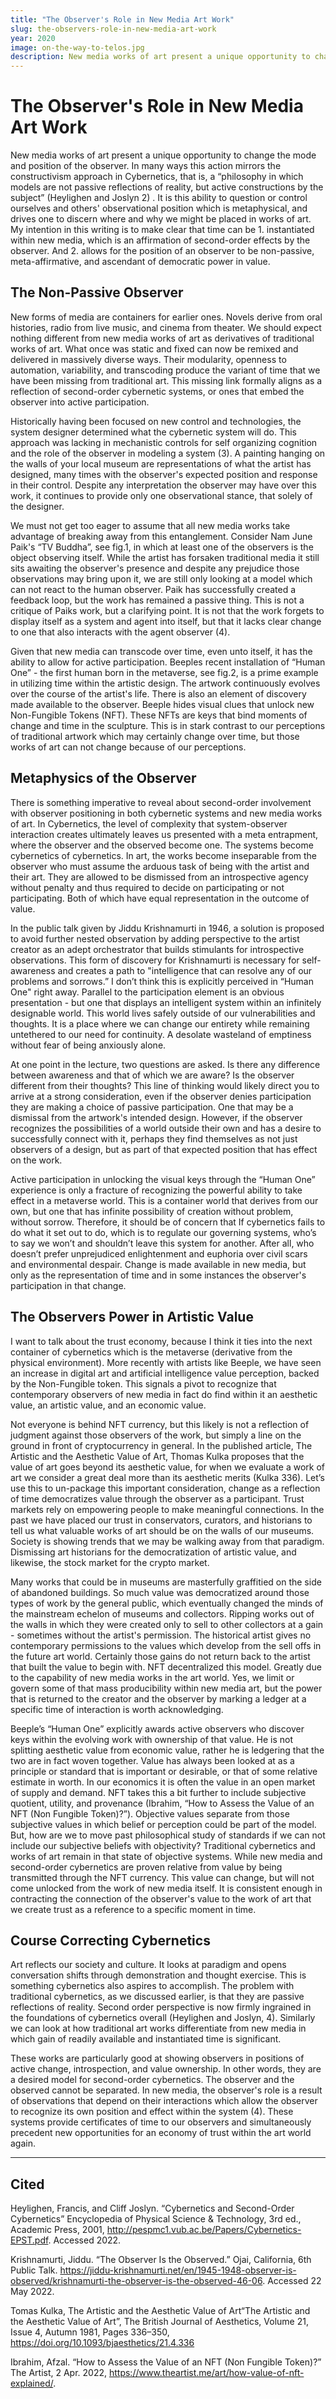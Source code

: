 ```yaml
---
title: "The Observer's Role in New Media Art Work"
slug: the-observers-role-in-new-media-art-work
year: 2020
image: on-the-way-to-telos.jpg
description: New media works of art present a unique opportunity to change the mode and position of the observer.
---
```



# The Observer's Role in New Media Art Work

New media works of art present a unique opportunity to change the mode and position of the observer. In many ways this action mirrors the constructivism approach in Cybernetics, that is, a “philosophy in which models are not passive reflections of reality, but active constructions by the subject” (Heylighen and Joslyn 2) . It is this ability to question or control ourselves and others' observational position which is metaphysical, and drives one to discern where and why we might be placed in works of art. My intention in this writing is to make clear that time can be 1. instantiated within new media, which is an affirmation of second-order effects by the observer. And 2. allows for the position of an observer to be non-passive, meta-affirmative, and ascendant of democratic power in value.

## The Non-Passive Observer

New forms of media are containers for earlier ones. Novels derive from oral histories, radio from live music, and cinema from theater. We should expect nothing different from new media works of art as derivatives of traditional works of art. What once was static and fixed can now be remixed and delivered in massively diverse ways. Their modularity, openness to automation, variability, and transcoding produce the variant of time that we have been missing from traditional art.  This missing link formally aligns as a reflection of second-order cybernetic systems, or ones that embed the observer into active participation.

Historically having been focused on new control and technologies, the system designer determined what the cybernetic system will do. This approach was lacking in mechanistic controls for self organizing cognition and the role of the observer in modeling a system (3). A painting hanging on the walls of your local museum are representations of what the artist has designed, many times with the observer's expected position and response in their control. Despite any interpretation the observer may have over this work, it continues to provide only one observational stance, that solely of the designer.

We must not get too eager to assume that all new media works take advantage of breaking away from this entanglement. Consider Nam June Paik's “TV Buddha”, see fig.1, in which at least one of the observers is the object observing itself. While the artist has forsaken traditional media it still sits awaiting the observer's presence and despite any prejudice those observations may bring upon it, we are still only looking at a model which can not react to the human observer. Paik has successfully created a feedback loop, but the work has remained a passive thing. This is not a critique of Paiks work, but a clarifying point. It is not that the work forgets to display itself as a system and agent into itself, but that it lacks clear change to one that also interacts with the agent observer (4).

<ReferenceFigure
  src="reference-figures/nam-june-paik-tv-buddha.jpg"
  href="https://publicdelivery.org/nam-june-paik-tv-buddha/"
  cite="Fig. 1. Nam June Paik - TV Buddha, 1974/2002, collection of the Nam June Paik Art Center Physical details - Statue of Buddha, TV monitor, closed-circuit camera, color, silent, dimensions variable"/>

Given that new media can transcode over time, even unto itself, it has the ability to allow for active participation. Beeples recent installation of “Human One” - the first human born in the metaverse, see fig.2, is a prime example in utilizing time within the artistic design. The artwork continuously evolves over the course of the artist's life. There is also an element of discovery made available to the observer. Beeple hides visual clues that unlock new Non-Fungible Tokens (NFT). These NFTs are keys that bind moments of change and time in the sculpture. This is in stark contrast to our perceptions of traditional artwork which may certainly change over time, but those works of art can not change because of our perceptions.

<ReferenceVideo
  className="offset"
  loop
  href="https://human-one.xyz/"
  src="https://assets.human-one.xyz/physical/physical_b8849eae.mp4"
  cite="Fig. 2. Beeple, Human One - 2022,  Physical details - 87” x 40” x 40” Kinetic Sculpture, 16K resolution, polished aluminum case, mahogany wood frame, updates remotely, artwork changes based on time of day, 2x redundant media server with battery backup NFT Details - ERC-721 Token, Manifold.xyz smart contract, updates every morning/day/dusk/night, contains clues to access hidden NFTs, https://human-one.xyz/"/>

## Metaphysics of the Observer

There is something imperative to reveal about second-order involvement with observer positioning in both cybernetic systems and new media works of art.  In Cybernetics, the level of complexity that system-observer interaction creates ultimately leaves us presented with a meta entrapment, where the observer and the observed become one. The systems become cybernetics of cybernetics. In art, the works become inseparable from the observer who must assume the arduous task of being with the artist and their art. They are allowed to be dismissed from an introspective agency without penalty and thus required to decide on participating or not participating. Both of which have equal representation in the outcome of value.

In the public talk given by Jiddu Krishnamurti in 1946, a solution is proposed to avoid further nested observation by adding perspective to the artist creator as an adept orchestrator that builds stimulants for introspective observations. This form of discovery for Krishnamurti is necessary for self-awareness and creates a path to "intelligence that can resolve any of our problems and sorrows.” I don’t think this is explicitly perceived in “Human One" right away. Parallel to the participation element is an obvious presentation - but one that displays an intelligent system within an infinitely designable world. This world lives safely outside of our vulnerabilities and thoughts. It is a place where we can change our entirety while remaining untethered to our need for continuity. A desolate wasteland of emptiness without fear of being anxiously alone.

At one point in the lecture, two questions are asked. Is there any difference between awareness and that of which we are aware? Is the observer different from their thoughts? This line of thinking would likely direct you to arrive at a strong consideration, even if the observer denies participation they are making a choice of passive participation. One that may be a dismissal from the artwork's intended design. However, if the observer recognizes the possibilities of a world outside their own and has a desire to successfully connect with it, perhaps they find themselves as not just observers of a design, but as part of that expected position that has effect on the work.

Active participation in unlocking the visual keys through the “Human One” experience is only a fracture of recognizing the powerful ability to take effect in a metaverse world. This is a container world that derives from our own, but one that has infinite possibility of creation without problem, without sorrow. Therefore, it should be of concern that If cybernetics fails to do what it set out to do, which is to regulate our governing systems, who’s to say we won’t and shouldn’t leave this system for another. After all, who doesn’t prefer unprejudiced enlightenment and euphoria over civil scars and environmental despair. Change is made available in new media, but only as the representation of time and in some instances the observer's participation in that change.

## The Observers Power in Artistic Value

I want to talk about the trust economy, because I think it ties into the next container of cybernetics which is the metaverse (derivative from the physical environment). More recently with artists like Beeple, we have seen an increase in digital art and artificial intelligence value perception, backed by the Non-Fungible token. This signals a pivot to recognize that contemporary observers of new media in fact do find within it an aesthetic value, an artistic value, and an economic value.

Not everyone is behind NFT currency, but this likely is not a reflection of judgment against those observers of the work, but simply a line on the ground in front of cryptocurrency in general.  In the published article, The Artistic and the Aesthetic Value of Art, Thomas Kulka proposes that the value of art goes beyond its aesthetic value, for when we evaluate a work of art we consider a great deal more than its aesthetic merits (Kulka 336). Let’s use this to un-package this important consideration, change as a reflection of time democratizes value through the observer as a participant.
Trust markets rely on empowering people to make meaningful connections. In the past we have placed our trust in conservators, curators, and historians to tell us what valuable works of art should be on the walls of our museums.  Society is showing trends that we may be walking away from that paradigm. Dismissing art historians for the democratization of artistic value, and likewise, the stock market for the crypto market.

Many works that could be in museums are masterfully graffitied on the side of abandoned buildings. So much value was democratized around those types of work by the general public, which eventually changed the minds of the mainstream echelon of museums and collectors. Ripping works out of the walls in which they were created only to sell to other collectors at a gain - sometimes without the artist's permission.  The historical artist gives no contemporary permissions to the values which develop from the sell offs in the future art world. Certainly those gains do not return back to the artist that built the value to begin with. NFT decentralized this model. Greatly due to the capability of new media works in the art world. Yes, we limit or govern some of that mass producibility within new media art, but the power that is returned to the creator and the observer by marking a ledger at a specific time of interaction is worth acknowledging.

Beeple’s “Human One” explicitly awards active observers who discover keys within the evolving work with ownership of that value.  He is not splitting aesthetic value from economic value, rather he is ledgering that the two are in fact woven together. Value has always been looked at as a principle or standard that is important or desirable, or that of some relative estimate in worth.  In our economics it is often the value in an open market of supply and demand. NFT takes this a bit further to include subjective quotient, utility, and provenance (Ibrahim, “How to Assess the Value of an NFT (Non Fungible Token)?”). Objective values separate from those subjective values in which belief or perception could be part of the model. But, how are we to move past philosophical study of standards if we can not include our subjective beliefs with objectivity? Traditional cybernetics and works of art remain in that state of objective systems. While new media and second-order cybernetics are proven relative from value by being transmitted through the NFT currency. This value can change, but will not come unlocked from the work of new media itself.  It is consistent enough in contracting the connection of the observer's value to the work of art that we create trust as a reference to a specific moment in time.

## Course Correcting Cybernetics

Art reflects our society and culture. It looks at paradigm and opens conversation shifts through demonstration and thought exercise. This is something cybernetics also aspires to accomplish. The problem with traditional cybernetics, as we discussed earlier, is that they are passive reflections of reality.  Second order perspective is now firmly ingrained in the foundations of cybernetics overall (Heylighen and Joslyn, 4). Similarly we can look at how traditional art works differentiate from new media in which gain of readily available and instantiated time is significant.

These works are particularly good at showing observers in positions of active change, introspection, and value ownership. In other words, they are a desired model for second-order cybernetics.  The observer and the observed cannot be separated. In new media, the observer's role is a result of observations that depend on their interactions which allow the observer to recognize its own position and effect within the system (4). These systems provide certificates of time to our observers and simultaneously precedent new opportunities for an economy of trust within the art world again.

* * *

## **Cited**

Heylighen, Francis, and Cliff Joslyn. “Cybernetics and Second-Order
    Cybernetics” Encyclopedia of Physical Science & Technology, 3rd ed., Academic Press, 2001, http://pespmc1.vub.ac.be/Papers/Cybernetics-EPST.pdf. Accessed 2022.

Krishnamurti, Jiddu. “The Observer Is the Observed.” Ojai, California, 6th
    Public Talk.	https://jiddu-krishnamurti.net/en/1945-1948-observer-is-observed/krishnamurti-the-observer-is-the-observed-46-06. Accessed 22 May 2022.

Tomas Kulka, The Artistic and the Aesthetic Value of Art“The Artistic and the
    Aesthetic Value of Art”, The British Journal of Aesthetics,
    Volume 21, Issue 4, Autumn 1981, Pages 336–350, https://doi.org/10.1093/bjaesthetics/21.4.336

Ibrahim, Afzal. “How to Assess the Value of an NFT (Non Fungible Token)?”
    The Artist, 2 Apr. 2022, https://www.theartist.me/art/how-value-of-nft-explained/.
